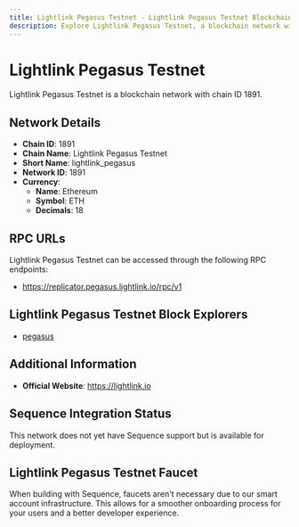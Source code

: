 ```yaml
--- 
title: Lightlink Pegasus Testnet - Lightlink Pegasus Testnet Blockchain Network
description: Explore Lightlink Pegasus Testnet, a blockchain network with chain ID 1891. Learn about its native currency, Ethereum, and how to interact with the network.
---
```


# Lightlink Pegasus Testnet

Lightlink Pegasus Testnet is a blockchain network with chain ID 1891.

## Network Details

- **Chain ID**: 1891
- **Chain Name**: Lightlink Pegasus Testnet
- **Short Name**: lightlink_pegasus
- **Network ID**: 1891
- **Currency**: 
  - **Name**: Ethereum
  - **Symbol**: ETH
  - **Decimals**: 18

## RPC URLs

Lightlink Pegasus Testnet can be accessed through the following RPC endpoints:

- https://replicator.pegasus.lightlink.io/rpc/v1

## Lightlink Pegasus Testnet Block Explorers

- [pegasus](https://pegasus.lightlink.io)

## Additional Information

- **Official Website**: https://lightlink.io

## Sequence Integration Status

This network does not yet have Sequence support but is available for deployment.

## Lightlink Pegasus Testnet Faucet

When building with Sequence, faucets aren't necessary due to our smart account infrastructure. This allows for a smoother onboarding process for your users and a better developer experience.
